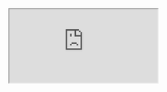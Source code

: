 
<Meta title="Figma" />

<iframe
title="cuHacking 2025 Figma"
className="mt-4 w-full h-full"
style={{ border: '1px solid rgba(0, 0, 0, 0.1)' }}
src="https://embed.figma.com/design/wc1JOWR48tBNkjcjwY3AzB/%E2%8C%A8%EF%B8%8F-cuHacking-Design-System?node-id=135-2&embed-host=share"
allowFullScreen>
</iframe>
